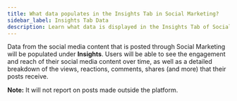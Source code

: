 ```yaml
---
title: What data populates in the Insights Tab in Social Marketing?
sidebar_label: Insights Tab Data
description: Learn what data is displayed in the Insights Tab of Social Marketing and how it shows engagement and reach of social media content.
---
```


Data from the social media content that is posted through Social Marketing will be populated under **Insights**. Users will be able to see the engagement and reach of their social media content over time, as well as a detailed breakdown of the views, reactions, comments, shares (and more) that their posts receive.

**Note:** It will not report on posts made outside the platform.